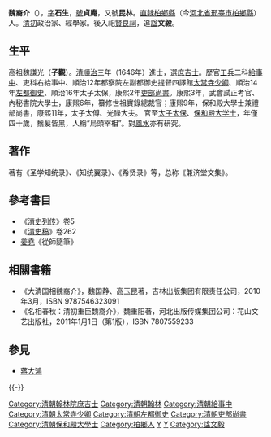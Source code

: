{{明清人物信息框
| 姓名 = 魏裔介
| 原名 =
| 圖片名稱= 魏裔介.jpg
| 圖片大小 = 160px
| 圖片說明 = 清人绘《魏裔介画像》，河北省博物馆藏
| 最高職務 = 太子太傅保和殿大學士
| 國家 = 大清
| 爵位 =
| 籍貫 = [[北直隸|北直隸]][[柏鄉縣|柏鄉縣]]
| 族裔 = 漢族
| 字號 = 字石生，號貞庵，又號昆林
| 諡號 = 文毅
| 出生日期 = 明[[萬曆|萬曆]]四十四年七月二十五日<br>{{birth date|1616|8|19}}
| 出生地點 = [[北直隸|北直隸]][[柏鄉縣|柏鄉縣]]
| 逝世日期 = 清[[康熙|康熙]]二十五年四月五日<br>{{death date and age|1686|4|27|1616|8|19}} 
| 逝世地點 = [[直隸|直隸]][[柏鄉縣|柏鄉縣]]
| 墓葬 = 
| 配偶 =
| 親屬 = （弟）[[魏裔訥|魏裔訥]]
| 出身 = 
*順治三年丙戌科同進士出身
| 經歷 = 
| 著作 =
*《兼济堂文集》
}}
'''魏裔介'''（{{bd|1616年||1686年|catIdx=Wei魏}}），[[表字|字]]'''石生'''，[[號|號]]'''貞庵'''，又號'''昆林'''。[[北直隸|直隸]][[柏鄉縣|柏鄉縣]]（今[[河北省|河北省]][[邢臺市|邢臺市]][[柏鄉縣|柏鄉縣]]）人。[[清初|清初]]政治家、經學家。後入祀[[賢良祠|賢良祠]]，追[[諡|諡]]'''文毅'''。

==生平==
高祖魏謙光（'''子觀'''）。[[清|清]][[順治|順治]]三年（1646年）進士，選[[庶吉士|庶吉士]]。歷官[[工科|工]][[兵科|兵]]二科[[給事中|給事中]]、吏科右給事中、順治12年都察院左副都御史提督四譯館[[太常寺|太常寺]][[少卿|少卿]]、順治14年[[左都御史|左都御史]]、順治16年太子太保，康熙2年[[吏部尚書|吏部尚書]]。康熙3年，武會試正考官、內秘書院大學士，康熙6年，纂修世祖實錄總裁官；康熙9年，保和殿大學士兼禮部尚書，康熙11年，太子太傅、光祿大夫。
官至[[太子太保|太子太保]]、[[保和殿大学士|保和殿大学士]]，年僅四十歲，鬚髮皆黑，人稱“烏頭宰相”。對[[風水|風水]]亦有研究。

==著作==
著有《圣学知统录》、《知统翼录》、《希贤录》等，总称《兼济堂文集》。

==參考書目==
*《[[清史列传|清史列传]]》卷5
*《[[清史稿|清史稿]]》卷262
* [[姜堯|姜堯]]《從師隨筆》

==相關書籍==
*《大清国相魏裔介》，魏国静、高玉昆著，吉林出版集团有限责任公司，2010年3月，ISBN 9787546323091
*《名相春秋：清初重臣魏裔介》，魏重阳著，河北出版传媒集团公司：花山文艺出版社，2011年1月1日（第1版），ISBN 7807559233

==參見==
* [[蔣大鴻|蔣大鴻]]

{{-}}
{{start box}}
{{s-off}}
{{succession box|[[孫廷銓|孫廷銓]]|[[杜立德|杜立德]]|[[清朝吏部尚书列表#吏部汉尚书|吏部漢尚書]]|<small>[[康熙|康熙]]二年五月戊子－[[康熙|康熙]]三年十一月丁未<br>（1663年6月26日－1665年1月5日）</small>}}
{{end box}}
{{順治三年丙戌科殿試金榜}}
{{清朝入祀賢良祠}}
{{DEFAULTSORT:Wei魏}}
[[Category:清朝翰林院庶吉士|Category:清朝翰林院庶吉士]]
[[Category:清朝翰林|Category:清朝翰林]]
[[Category:清朝給事中|Category:清朝給事中]]
[[Category:清朝太常寺少卿|Category:清朝太常寺少卿]]
[[Category:清朝左都御史|Category:清朝左都御史]]
[[Category:清朝吏部尚書|Category:清朝吏部尚書]]
[[Category:清朝保和殿大學士|Category:清朝保和殿大學士]]
[[Category:柏鄉人|Category:柏鄉人]]
[[Category:魏姓|Y]]
[[Category:栢鄉魏氏|Y]]
[[Category:諡文毅|Category:諡文毅]]